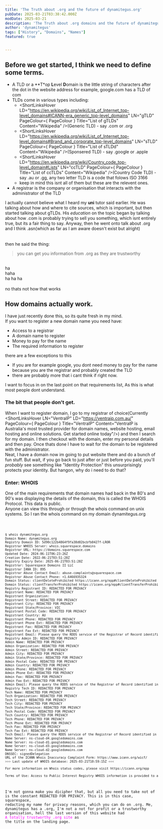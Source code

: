 ```yaml
---
title: 'The Truth about .org and the future of dynamitegus.org'
pubDate: 2025-03-21T03:38:42.000Z
modDate: 2025-03-21
description: 'The Truth about .org domains and the future of dynamitegus.org, this article aims to disproves the common myth that educators seem to believe.'
author: 'dynamitegus'
tags: ["History", "Domains", "Names"]
featured: true


---
```



## Before we get started, I think we need to define some terms.

- A TLD or a **T*op **L**evel **D**omain is the little string of characters after the dot in the website address for example, google.com has a TLD of com
- TLDs come in various types including:
    - <ShortLinksHover LD="https://en.wikipedia.org/wiki/List_of_Internet_top-level_domains#ICANN-era_generic_top-level_domains" LN="gTLD" PageColour={ PageColour } Title="List of gTLDs" Content="Wikipedia" />\(Generic TLD\) - say .com or .org
    - <ShortLinksHover LD="https://en.wikipedia.org/wiki/List_of_Internet_top-level_domains#Brand_and_corporate_top-level_domains" LN="sTLD" PageColour={ PageColour } Title="List of sTLDd" Content="Wikipedia" />\(Sponsered TLD\) - say .google or .apple
    - <ShortLinksHover LD="https://en.wikipedia.org/wiki/Country_code_top-level_domain#Lists" LN="ccTLD" PageColour={ PageColour } Title="List of ccTLDs" Content="Wikipedia" />\(Country Code TLD\) - say .au or .gg, any two letter TLD is a  code that folows ISO 3166 
    - keep in mind this isnt all of them but these are the relevent ones. 
- A registrar is the company or organisation that interacts with the administrator of the TLD


I actually cannot believe what I heard my **uni** tutor said earlier. 
He was talking about how and where to cite sources, which is important, but then started talking about gTLDs.
His *education* on the topic began by talking about how .com is probably trying to sell you something, which isnt entirely true, but its a fair thing to say. Anyway, then he went onto talk about .org and I think .asn\(which as far as I am aware doesn\'t exist but alright\) 
\
\
\
then he said the thing:
> you can get you information from .org as they are trustworthy

\
ha\
haha\
ha ha ha\
\
no thats not how that works


## How domains actually work.

I have just recently done this, so its quite fresh in my mind.\
If you want to register a new domain name you need have:

- Access to a registrar
- A domain name to register
- Money to pay for the name
- The required information to register

there are a few exceptions to this
- If you are for example google, you dont need money to pay for the name because you are the registrar and probably created the TLD
- there are probably more that i cant think if right now.

I want to focus in on the last point on that requirements list, As this is what most people dont understand.
### The bit that people don\'t get.
When I want to register domain, I go to my registrar of choice\(Currently <ShortLinksHover LN="VentraIP" LD="https://ventraip.com.au/" PageColour={ PageColour } Title="VentraIP" Content="VentraIP is Australia's most trusted provider for domain names, website hosting, email hosting and online solutions. Get started online today"/>\) and then I search for my domain.
I then checkout with the domain, enter my personal details and then pay. Once thats done I have to wait for the domain to be registered with the administrator.\
Neat, I have a domain now im going to put website there and do a bunch of fun stuff.
But wait, if you go back to just after or just before you paid, you\'ll *probably* see something like "Identity Protection" this unsurprisingly protects your identity. But hangon, why do i need to do that?
### Enter: WHOIS
One of the main requirements that domain names had back in the 80\'s and 90\'s was displaying the details of the domain, this is called the WHOIS Protocol.
This data is public.\
Anyone can view this through <ShortLinksHover LN="who.is" LD="https://who.is/" PageColour={PageColour} Title="WHOIS Search, Domain Name, Website, and IP Tools - Who.is" Content="Find information on any domain name or website. Large database of whois information, RDAP, DNS, domain names, name servers, IPs, and tools for searching and monitoring domain names." /> or through the whois command on unix systems.
So I ran the whois command on my domain dynamitegus.org

<Code code="balls" lang="balls"/>

```bash frame="..." showLineNumbers
$ whois dynamitegus.org
Domain Name: dynamitegus.org
Registry Domain ID: 5d90c122b4864f9fa38d02bcbfb0427f-LROR
Registrar WHOIS Server: whois.squarespace.domains
Registrar URL: https://domains.squarespace.com
Updated Date: 2024-06-11T06:23:26Z
Creation Date: 2022-06-21T03:51:28Z
Registry Expiry Date: 2025-06-21T03:51:28Z
Registrar: Squarespace Domains II LLC
Registrar IANA ID: 895
Registrar Abuse Contact Email: abuse-complaints@squarespace.com
Registrar Abuse Contact Phone: +1.6466935324
Domain Status: clientDeleteProhibited https://icann.org/epp#clientDeleteProhibited
Domain Status: clientTransferProhibited https://icann.org/epp#clientTransferProhibited
Registry Registrant ID: REDACTED FOR PRIVACY
Registrant Name: REDACTED FOR PRIVACY
Registrant Organization: 
Registrant Street: REDACTED FOR PRIVACY
Registrant City: REDACTED FOR PRIVACY
Registrant State/Province: VIC
Registrant Postal Code: REDACTED FOR PRIVACY
Registrant Country: AU
Registrant Phone: REDACTED FOR PRIVACY
Registrant Phone Ext: REDACTED FOR PRIVACY
Registrant Fax: REDACTED FOR PRIVACY
Registrant Fax Ext: REDACTED FOR PRIVACY
Registrant Email: Please query the RDDS service of the Registrar of Record identified in this output for information on how to contact the Registrant, Admin, or Tech contact of the queried domain name.
Registry Admin ID: REDACTED FOR PRIVACY
Admin Name: REDACTED FOR PRIVACY
Admin Organization: REDACTED FOR PRIVACY
Admin Street: REDACTED FOR PRIVACY
Admin City: REDACTED FOR PRIVACY
Admin State/Province: REDACTED FOR PRIVACY
Admin Postal Code: REDACTED FOR PRIVACY
Admin Country: REDACTED FOR PRIVACY
Admin Phone: REDACTED FOR PRIVACY
Admin Phone Ext: REDACTED FOR PRIVACY
Admin Fax: REDACTED FOR PRIVACY
Admin Fax Ext: REDACTED FOR PRIVACY
Admin Email: Please query the RDDS service of the Registrar of Record identified in this output for information on how to contact the Registrant, Admin, or Tech contact of the queried domain name.
Registry Tech ID: REDACTED FOR PRIVACY
Tech Name: REDACTED FOR PRIVACY
Tech Organization: REDACTED FOR PRIVACY
Tech Street: REDACTED FOR PRIVACY
Tech City: REDACTED FOR PRIVACY
Tech State/Province: REDACTED FOR PRIVACY
Tech Postal Code: REDACTED FOR PRIVACY
Tech Country: REDACTED FOR PRIVACY
Tech Phone: REDACTED FOR PRIVACY
Tech Phone Ext: REDACTED FOR PRIVACY
Tech Fax: REDACTED FOR PRIVACY
Tech Fax Ext: REDACTED FOR PRIVACY
Tech Email: Please query the RDDS service of the Registrar of Record identified in this output for information on how to contact the Registrant, Admin, or Tech contact of the queried domain name.
Name Server: ns-cloud-d4.googledomains.com
Name Server: ns-cloud-d1.googledomains.com
Name Server: ns-cloud-d3.googledomains.com
Name Server: ns-cloud-d2.googledomains.com
DNSSEC: signedDelegation
URL of the ICANN Whois Inaccuracy Complaint Form: https://www.icann.org/wicf/
>>> Last update of WHOIS database: 2025-03-21T10:59:15Z <<<

For more information on Whois status codes, please visit https://icann.org/epp

Terms of Use: Access to Public Interest Registry WHOIS information is provided to assist persons in determining the contents of a domain name registration record in the Public Interest Registry registry database. The data in this record is provided by Public Interest Registry for informational purposes only, and Public Interest Registry does not guarantee its accuracy. This service is intended only for query-based access. You agree that you will use this data only for lawful purposes and that, under no circumstances will you use this data to (a) allow, enable, or otherwise support the transmission by e-mail, telephone, or facsimile of mass unsolicited, commercial advertising or solicitations to entities other than the data recipient's own existing customers; or (b) enable high volume, automated, electronic processes that send queries or data to the systems of Registry Operator, a Registrar, or Identity Digital except as reasonably necessary to register domain names or modify existing registrations. All rights reserved. Public Interest Registry reserves the right to modify these terms at any time. By submitting this query, you agree to abide by this policy.  The Registrar of Record identified in this output may have an RDDS service that can be queried for additional information on how to contact the Registrant, Admin, or Tech contact of the queried domain name.
```
I\'m not gonna make you dicipher that, but all you need to take not of is the constant REDACTED FOR PRIVACY. This is in this case, squarespace, redacting my name for privacy reasons, which you can do on .org. Me, dynamitegus has a .org, I\'m not a not for profit or a trustworthy organisation, hell the last version of this website had <span style="color:#ff00ff;">A totally trustworthy .org site</span> as the title on the landing page.



